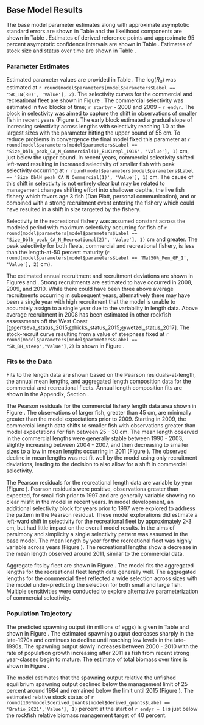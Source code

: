 ## Base Model Results

The base model parameter estimates along with approximate asymptotic standard errors are shown in Table \ref{tab:params} and the likelihood components are shown in Table \ref{tab:likes}. Estimates of derived reference points and approximate 95 percent asymptotic confidence intervals are shown in Table \ref{tab:referenceES}. Estimates of stock size and status over time are shown in Table \ref{tab:timeseries}. 

### Parameter Estimates

Estimated parameter values are provided in Table \ref{tab:params}. The log($R_0$) was estimated at `r round(model$parameters[model$parameters$Label == 'SR_LN(R0)', 'Value'], 2)`. The selectivity curves for the commercial and recreational fleet are shown in Figure \ref{fig:selex}. The commercial selectivity was estimated in two blocks of time; `r startyr` - 2008 and 2009 - `r endyr`. The block in selectivity was aimed to capture the shift in observations of smaller fish in recent years (Figure \ref{fig:com-len-data}). The early block estimated a gradual slope of increasing selectivity across lengths with selectivity reaching 1.0 at the largest sizes with the parameter hitting the upper bound of 55 cm.  To reduce problems in convergence the final model fixed this parameter at `r round(model$parameters[model$parameters$Label == 'Size_DblN_peak_CA_N_Commercial(1)_BLK1repl_1916', 'Value'], 1)` cm, just below the upper bound. In recent years, commercial selectivity shifted left-ward resulting in increased selectivity of smaller fish with peak selectivity occurring at `r round(model$parameters[model$parameters$Label == 'Size_DblN_peak_CA_N_Commercial(1)', 'Value'], 1)` cm. The cause of this shift in selectivity is not entirely clear but may be related to management changes shifting effort into shallower depths, the live fish fishery which favors age 3 fish (Dan Platt, personal communication), and or combined with a strong recruitment event entering the fishery which could have resulted in a shift in size targeted by the fishery. 

Selectivity in the recreational fishery was assumed constant across the modeled period with maximum selectivity occurring for fish of `r round(model$parameters[model$parameters$Label == 'Size_DblN_peak_CA_N_Recreational(2)', 'Value'], 1)` cm and greater. The peak selectivity for both fleets, commercial and recreational fishery, is less than the length-at-50 percent maturity (`r round(model$parameters[model$parameters$Label == 'Mat50%_Fem_GP_1', 'Value'], 2)` cm). 

The estimated annual recruitment and recruitment deviations are shown in  Figures \ref{fig:recruits} and \ref{fig:rec-devs}. Strong recruitments are estimated to have occurred in 2008, 2009, and 2010. While there could have been three above average recruitments occurring in subsequent years, alternatively there may have been a single year with high recruitment that the model is unable to accurately assign to a single year due to the variability in length data. Above average recruitment in 2008 has been estimated in other rockfish assessments off the West Coast [@gertseva_status_2015;@hicks_status_2015;@wetzel_status_2017]. The stock-recruit curve resulting from a value of steepness fixed at `r round(model$parameters[model$parameters$Label == "SR_BH_steep","Value"],2)` is shown in Figure \ref{fig:bh-curve}. 

### Fits to the Data

Fits to the length data are shown based on the Pearson residuals-at-length, the annual mean lengths, and aggregated length composition data for the commercial and recreational fleets. Annual length composition fits are shown in the Appendix, Section \ref{append-fit}.  

The Pearson residuals for the commercial fishery length data area shown in Figure \ref{fig:com-pearson}. The observations of larger fish, greater than 45 cm, are minimally greater than the model expectations prior to 2009. Starting in 2009, the commercial length data shifts to smaller fish with observations greater than model expectations for fish between 25 - 30 cm. The mean length observed in the commercial lengths were generally stable between 1990 - 2003, slightly increasing between 2004 - 2007, and then decreasing to smaller sizes to a low in mean lengths occurring in 2011 (Figure \ref{fig:com-mean-len-fit}). The observed decline in mean lengths was not fit well by the model using only recruitment deviations, leading to the decision to also allow for a shift in commercial selectivity.  

The Pearson residuals for the recreational length data are variable by year (Figure \ref{fig:rec-pearson}). Pearson residuals were positive, observations greater than expected, for small fish prior to 1997 and are generally variable showing no clear misfit in the model in recent years. In model development, an additional selectivity block for years prior to 1997 were explored to address the pattern in the Pearson residual. These model explorations did estimate a left-ward shift in selectivity for the recreational fleet by approximately 2-3 cm, but had little impact on the overall model results. In the aims of parsimony and simplicity a single selectivity pattern was assumed in the base model. The mean length by year for the recreational fleet was highly variable across years (Figure \ref{fig:rec-mean-len-fit}). The recreational lengths show a decrease in the mean length observed around 2011, similar to the commercial data.

Aggregate fits by fleet are shown in Figure \ref{fig:agg-len-fit}.  The model fits the aggregated lengths for the recreational fleet length data generally well. The aggregated lengths for the commercial fleet reflected a wide selection across sizes with the model under-predicting the selection for both small and large fish. Multiple sensitivities were conducted to explore alternative parameterization of commercial selectivity. 

### Population Trajectory

The predicted spawning output (in millions of eggs) is given in Table \ref{tab:timeseries} and shown in Figure \ref{fig:ssb}. The estimated spawning output decreases sharply in the late-1970s and continues to decline until reaching low levels in the late-1990s. The spawning output slowly increases between 2000 - 2010 with the rate of population growth increasing after 2011 as fish from recent strong year-classes begin to mature. The estimate of total biomass over time is shown in Figure \ref{fig:tot-bio}.

The model estimates that the spawning output relative the unfished equilibrium spawning output declined below the management limit of 25 percent around 1984 and remained below the limit until 2015 (Figure \ref{fig:depl}). The estimated relative stock status of `r round(100*model$derived_quants[model$derived_quants$Label == 'Bratio_2021','Value'], 1)` percent at the start of `r endyr + 1` is just below the rockfish relative biomass management target of 40 percent.   
